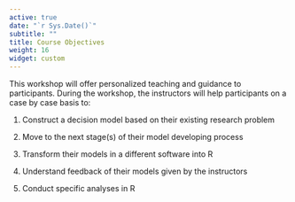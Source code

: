 ```yaml
---
active: true
date: "`r Sys.Date()`"
subtitle: ""
title: Course Objectives
weight: 16
widget: custom
---
```


This workshop will offer personalized teaching and guidance to participants. During the workshop, the instructors will help participants on a case by case basis to:

1. Construct a decision model based on their existing research problem

2. Move to the next stage(s) of their model developing process

3. Transform their models in a different software into R

4. Understand feedback of their models given by the instructors

5. Conduct specific analyses in R

